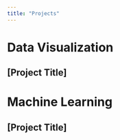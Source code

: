 ```yaml
---
title: "Projects"
---
```


# Data Visualization

## [Project Title]

# Machine Learning

## [Project Title]